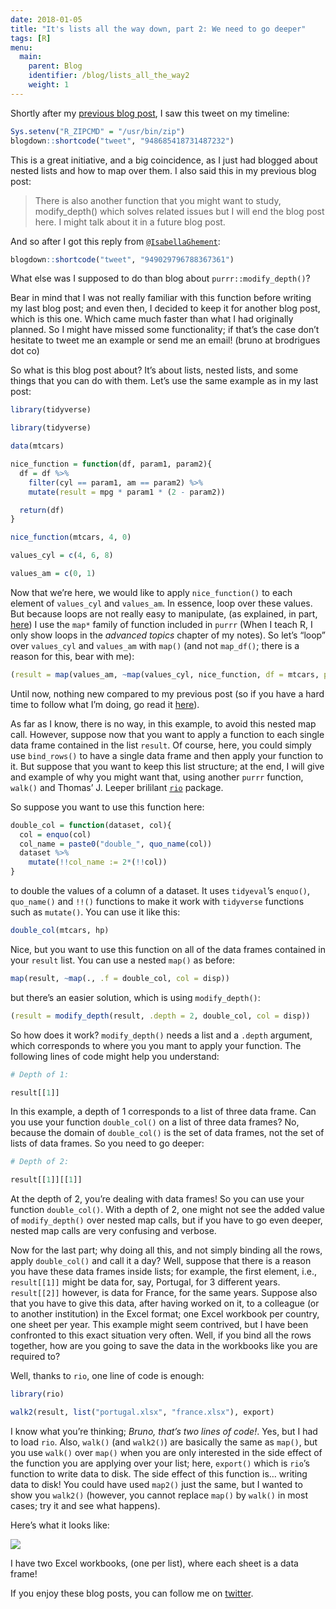 ```yaml
---
date: 2018-01-05
title: "It's lists all the way down, part 2: We need to go deeper"
tags: [R]
menu:
  main:
    parent: Blog
    identifier: /blog/lists_all_the_way2
    weight: 1
---
```


Shortly after my [previous blog post](http://www.brodrigues.co/blog/2018-01-03-lists_all_the_way/),
I saw this tweet on my timeline:

```r
Sys.setenv("R_ZIPCMD" = "/usr/bin/zip")
blogdown::shortcode("tweet", "948685418731487232")
```

This is a great initiative, and a big coincidence, as I just had blogged about nested lists and how
to map over them. I also said this in my previous blog post:

>There is also another function that you might want to study, modify_depth() which solves related
issues but I will end the blog post here. I might talk about it in a future blog post.

And so after I got this reply from [`@IsabellaGhement`](https://twitter.com/IsabellaGhement):

```r
blogdown::shortcode("tweet", "949029796788367361")
```

What else was I supposed to do than blog about `purrr::modify_depth()`?

Bear in mind that I was not really familiar with this function before writing my last blog post;
and even then, I decided to keep it for another blog post, which is this one. Which came much faster
than what I had originally planned. So I might have missed some functionality; if that's the case
don't hesitate to tweet me an example or send me an email! (bruno at brodrigues dot co)

So what is this blog post about? It's about lists, nested lists, and some things that you can do with
them. Let's use the same example as in my last post:

```r
library(tidyverse)
```

```r
library(tidyverse)
```

```r
data(mtcars)

nice_function = function(df, param1, param2){
  df = df %>%
    filter(cyl == param1, am == param2) %>%
    mutate(result = mpg * param1 * (2 - param2))

  return(df)
}

nice_function(mtcars, 4, 0)

values_cyl = c(4, 6, 8)

values_am = c(0, 1)
```

Now that we're here, we would like to apply `nice_function()` to each element of `values_cyl` and
`values_am`. In essence, loop over these values. But because loops are not really easy to manipulate,
(as explained, in part, [here](http://blog.rdata.lu/post/2017-12-21-skip-errors-in-r-by-not-writing-loops/))
I use the `map*` family of function included in `purrr` (When I teach R, I only show loops in the
*advanced topics* chapter of my notes). So let's "loop" over `values_cyl` and `values_am` with `map()`
(and not `map_df()`; there is a reason for this, bear with me):

```r
(result = map(values_am, ~map(values_cyl, nice_function, df = mtcars, param2 = .)))
```

Until now, nothing new compared to my previous post (so if you have a hard time to follow what I'm
doing, go read it [here](http://www.brodrigues.co/blog/2018-01-03-lists_all_the_way/)).

As far as I know, there is no way, in this example, to avoid this nested map call. However,
suppose now that you want to apply a function to each single data frame contained in the list `result`.
Of course, here, you could simply use `bind_rows()` to have a single data frame and then apply your
function to it. But suppose that you want to keep this list structure; at the end, I will give and
example of why you might want that, using another `purrr` function, `walk()` and Thomas' J. Leeper
brililant [`rio`](https://github.com/leeper/rio) package.

So suppose you want to use this function here:

```r
double_col = function(dataset, col){
  col = enquo(col)
  col_name = paste0("double_", quo_name(col))
  dataset %>%
    mutate(!!col_name := 2*(!!col))
}
```

to double the values of a column of a dataset. It uses `tidyeval`'s `enquo()`, `quo_name()` and `!!()`
functions to make it work with `tidyverse` functions such as `mutate()`. You can use it like this:

```r
double_col(mtcars, hp)
```

Nice, but you want to use this function on all of the data frames contained in your `result` list.
You can use a nested `map()` as before:

```r
map(result, ~map(., .f = double_col, col = disp))
```

but there's an easier solution, which is using `modify_depth()`:

```r
(result = modify_depth(result, .depth = 2, double_col, col = disp))
```

So how does it work? `modify_depth()` needs a list and a `.depth` argument, which corresponds to
where you you mant to apply your function. The following lines of code might help you understand:

```r
# Depth of 1:

result[[1]]
```

In this example, a depth of 1 corresponds to a list of three data frame. Can you use your function
`double_col()` on a list of three data frames? No, because the domain of `double_col()` is the set
of data frames, not the set of lists of data frames. So you need to go deeper:

```r
# Depth of 2:

result[[1]][[1]]
```

At the depth of 2, you're dealing with data frames! So you can use your function `double_col()`.
With a depth of 2, one might not see the added value of `modify_depth()` over nested map calls, but
if you have to go even deeper, nested map calls are very confusing and verbose.

Now for the last part; why doing all this, and not simply binding all the rows, apply `double_col()`
and call it a day? Well, suppose that there is a reason you have these data frames inside lists; for
example, the first element, i.e., `result[[1]]` might be data for, say, Portugal, for 3 different years.
`result[[2]]` however, is data for France, for the same years. Suppose also that you have to give
this data, after having worked on it, to a colleague (or to another institution) in the Excel format;
one Excel workbook per country, one sheet per year. This example might seem contrived, but I have
been confronted to this exact situation very often. Well, if you bind all the rows together, how are
you going to save the data in the workbooks like you are required to?

Well, thanks to `rio`, one line of code is enough:

```r
library(rio)

walk2(result, list("portugal.xlsx", "france.xlsx"), export)
```

I know what you're thinking; *Bruno, that's two lines of code!*. Yes, but I had to load `rio`. Also,
`walk()` (and `walk2()`) are basically the same as `map()`, but you use `walk()` over `map()` when
you are only interested in the side effect of the function you are applying over your list; here, `export()`
which is `rio`'s function to write data to disk. The side effect of this function is... writing data to disk!
You could have used `map2()` just the same, but I wanted to show you `walk2()` (however, you cannot
replace `map()` by `walk()` in most cases; try it and see what happens).

Here's what it looks like:

![](/img/deeper_xlsx.gif)

I have two Excel workbooks, (one per list), where each sheet is a data frame!

If you enjoy these blog posts, you can follow me on [twitter](https://twitter.com/brodriguesco).
